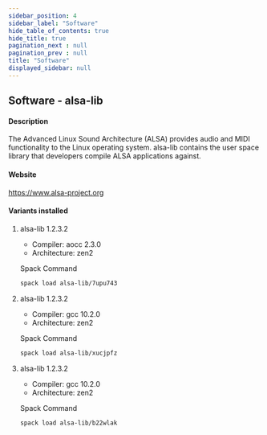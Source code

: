 ```yaml
---
sidebar_position: 4
sidebar_label: "Software"
hide_table_of_contents: true
hide_title: true
pagination_next : null
pagination_prev : null
title: "Software"
displayed_sidebar: null
---
```


## Software - alsa-lib


#### Description
The Advanced Linux Sound Architecture (ALSA) provides audio and MIDI functionality to the Linux operating system. alsa-lib contains the user space library that developers compile ALSA applications against.

#### Website
https://www.alsa-project.org

#### Variants installed

1. alsa-lib 1.2.3.2

    - Compiler: aocc 2.3.0
    - Architecture: zen2

    Spack Command
    ```bash
    spack load alsa-lib/7upu743
    ```

2. alsa-lib 1.2.3.2

    - Compiler: gcc 10.2.0
    - Architecture: zen2

    Spack Command
    ```bash
    spack load alsa-lib/xucjpfz
    ```

3. alsa-lib 1.2.3.2

    - Compiler: gcc 10.2.0
    - Architecture: zen2

    Spack Command
    ```bash
    spack load alsa-lib/b22wlak
    ```
